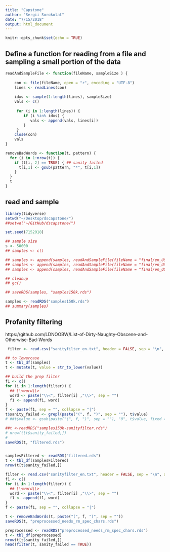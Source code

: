 ```yaml
---
title: "Capstone"
author: "Sergii Sorokolat"
date: "7/15/2018"
output: html_document
---
```


```r
knitr::opts_chunk$set(echo = TRUE)
```
## Define a function for reading from a file and sampling a small portion of the data

```r
readAndSampleFile <- function(fileName, sampleSize ) {
    
    con <- file(fileName, open = "r", encoding = "UTF-8")
    lines <- readLines(con)
    
    idxs <- sample(1:length(lines), sampleSize)
    vals <- c()
    
     for (i in 1:length(lines)) {
        if (i %in% idxs) {
           vals <- append(vals, lines[i])
        }
     }
    close(con)
    vals
}
```

```r
removeBadWords <- function(t, pattern) {
  for (i in 1:nrow(t)) {
    if (t[i, 2] == TRUE) { ## sanity failed
      t[i,1] <- gsub(pattern, "*", t[i,1])
    }
  }
  t
}
```

## read and sample

```r
library(tidyverse)
setwd("~/Desktop/dscapstone/")
##setwd("~/GitHub/dscapstone/")

set.seed(7152018)

## sample size
s <- 50000
## samples <- c()

## samples <- append(samples, readAndSampleFile(fileName = "final/en_US/en_US.blogs.txt", s))
## samples <- append(samples, readAndSampleFile(fileName = "final/en_US/en_US.news.txt", s))
## samples <- append(samples, readAndSampleFile(fileName = "final/en_US/en_US.twitter.txt", s))

## cleanup
## gc()

## saveRDS(samples, "samples150k.rds")

samples <- readRDS("samples150k.rds")
## summary(samples)
```

## Profanity filtering
https://github.com/LDNOOBW/List-of-Dirty-Naughty-Obscene-and-Otherwise-Bad-Words

```r

 filter <- read.csv("sanityfilter_en.txt", header = FALSE, sep = "\n", as.is = TRUE)$V1

## to lowercase
t <- tbl_df(samples)
t <- mutate(t, value = str_to_lower(value))

## build the grep filter
f1 <- c()
for (i in 1:length(filter)) {
  ## \\<word\\>
  word <- paste("\\<", filter[i] ,"\\>", sep = "")
  f1 <- append(f1, word)
}
f <- paste(f1, sep = "", collapse = "|")
t$sanity_failed <- grepl(paste("(", f, ")", sep = ""), t$value)
# ##t$value <- gsub(paste("(", f, ")", sep = ""), "0", t$value, fixed = TRUE)

##t <-readRDS("samples150k-sanityfilter.rds")
# nrow(t[t$sanity_failed,])
#
saveRDS(t, "filtered.rds")



```

```r
samplesFiltered <- readRDS("filtered.rds")
t <- tbl_df(samplesFiltered)
nrow(t[t$sanity_failed,])

filter <- read.csv("sanityfilter_en.txt", header = FALSE, sep = "\n", as.is = TRUE)$V1
f1 <- c()
for (i in 1:length(filter)) {
  ## \\<word\\>
  word <- paste("\\<", filter[i] ,"\\>", sep = "")
  f1 <- append(f1, word)
}
f <- paste(f1, sep = "", collapse = "|")

t <- removeBadWords(t, paste("(", f, ")", sep = ""))
saveRDS(t, "preprocessed_needs_rm_spec_chars.rds")
```


```r
preprocessed <- readRDS("preprocessed_needs_rm_spec_chars.rds")
t <- tbl_df(preprocessed)
nrow(t[t$sanity_failed,])
head(filter(t, sanity_failed == TRUE))
```






